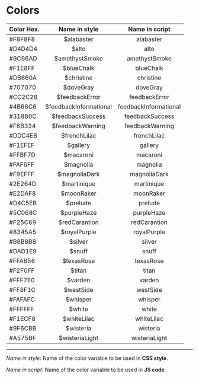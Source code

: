 <Meta title="Design Tokens/Colors" />

# Colors

| Color Hex. |      Name in style      |     Name in script    |
| ---------- |     :-------------:     |    :-------------:    |
|  #F8F8F8   |  $alabaster             | alabaster             |
|  #D4D4D4   |  $alto                  | alto                  |
|  #9C96AD   |  $amethystSmoke         | amethystSmoke         |
|  #F1E8FF   |  $blueChalk             | blueChalk             |
|  #DB660A   |  $christine             | christine             |
|  #707070   |  $doveGray              | doveGray              |
|  #CC2C28   |  $feedbackError         | feedbackError         |
|  #4B66C6   |  $feedbackInformational | feedbackInformational |
|  #31880C   |  $feedbackSuccess       | feedbackSuccess       |
|  #F6B334   |  $feedbackWarning       | feedbackWarning       | 
|  #DDC4EB   |  $frenchLilac           | frenchLilac           |
|  #F1EFEF   |  $gallery               | gallery               |
|  #FFBF7D   |  $macaroni              | macaroni              |
|  #FAF6FF   |  $magnolia              | magnolia              |
|  #F9EFFF   |  $magnoliaDark          | magnoliaDark          |
|  #2E264D   |  $martinique            | martinique            |
|  #E2DAF8   |  $moonRaker             | moonRaker             |
|  #D4C5EB   |  $prelude               | prelude               |
|  #5C068C   |  $purpleHaze            | purpleHaze            |
|  #F25C69   |  $redCarantion          | redCarantion          |
|  #8345A5   |  $royalPurple           | royalPurple           |
|  #B8B8B8   |  $silver                | silver                |
|  #DAD1E9   |  $snuff                 | snuff                 |
|  #FFAB56   |  $texasRose             | texasRose             |
|  #F2F0FF   |  $titan                 | titan                 |
|  #FFF7E0   |  $varden                | varden                |
|  #FF8F1C   |  $westSide              | westSide              |
|  #FAFAFC   |  $whisper               | whisper               |
|  #FFFFFF   |  $white                 | white                 |
|  #F1ECF8   |  $whiteLilac            | whiteLilac            |
|  #9F6CBB   |  $wisteria              | wisteria              |
|  #A575BF   |  $wisteriaLight         | wisteriaLight         |

---
*Name in style*: Name of the color variable to be used in **CSS style**. 

*Name in script*: Name of the color variable to be used in **JS code**.
